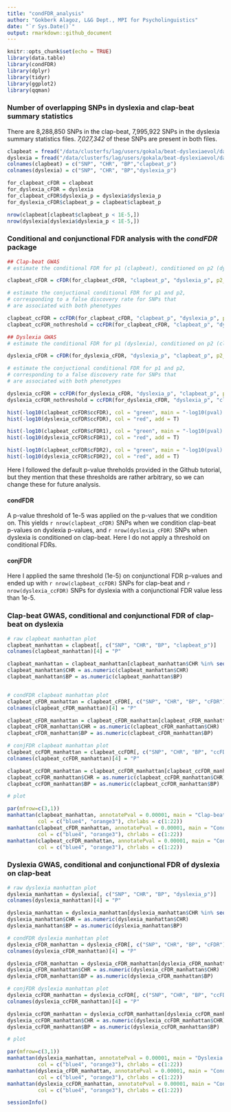 ```yaml
---
title: "condFDR_analysis"
author: "Gokberk Alagoz, L&G Dept., MPI for Psycholinguistics"
date: "`r Sys.Date()`"
output: rmarkdown::github_document
---
```


```r
knitr::opts_chunk$set(echo = TRUE)
library(data.table)
library(condFDR)
library(dplyr)
library(tidyr)
library(ggplot2)
library(qqman)

```

### Number of overlapping SNPs in dyslexia and clap-beat summary statistics

There are 8,288,850 SNPs in the clap-beat, 7,995,922 SNPs in the dyslexia summary statistics files. *7,027,342* of these SNPs are present in both files.

```r
clapbeat = fread("/data/clusterfs/lag/users/gokala/beat-dyslexiaevol/data/clap-beat_overlap_forManhattan4.tab")
dyslexia = fread("/data/clusterfs/lag/users/gokala/beat-dyslexiaevol/data/dyslexia_overlap_forManhattan4.tab")
colnames(clapbeat) = c("SNP", "CHR", "BP","clapbeat_p")
colnames(dyslexia) = c("SNP", "CHR", "BP","dyslexia_p")

for_clapbeat_cFDR = clapbeat
for_dyslexia_cFDR = dyslexia
for_clapbeat_cFDR$dyslexia_p = dyslexia$dyslexia_p
for_dyslexia_cFDR$clapbeat_p = clapbeat$clapbeat_p

nrow(clapbeat[clapbeat$clapbeat_p < 1E-5,])
nrow(dyslexia[dyslexia$dyslexia_p < 1E-5,])

```

### Conditional and conjunctional FDR analysis with the _condFDR_ package

```r

## Clap-beat GWAS
# estimate the conditional FDR for p1 (clapbeat), conditioned on p2 (dyslexia)

clapbeat_cFDR = cFDR(for_clapbeat_cFDR, "clapbeat_p", "dyslexia_p", p2_threshold = 1E-5)

# estimate the conjuctional conditional FDR for p1 and p2, 
# corresponding to a false discovery rate for SNPs that 
# are associated with both phenotypes

clapbeat_ccFDR = ccFDR(for_clapbeat_cFDR, "clapbeat_p", "dyslexia_p", p_threshold = 1E-5)
clapbeat_ccFDR_nothreshold = ccFDR(for_clapbeat_cFDR, "clapbeat_p", "dyslexia_p")

## Dyslexia GWAS
# estimate the conditional FDR for p1 (dyslexia), conditioned on p2 (clapbeat)

dyslexia_cFDR = cFDR(for_dyslexia_cFDR, "dyslexia_p", "clapbeat_p", p2_threshold = 1E-5)

# estimate the conjuctional conditional FDR for p1 and p2, 
# corresponding to a false discovery rate for SNPs that 
# are associated with both phenotypes

dyslexia_ccFDR = ccFDR(for_dyslexia_cFDR, "dyslexia_p", "clapbeat_p", p_threshold = 1E-5)
dyslexia_ccFDR_nothreshold = ccFDR(for_dyslexia_cFDR, "dyslexia_p", "clapbeat_p")

hist(-log10(clapbeat_ccFDR$ccFDR), col = "green", main = "-log10(pval) histograms")
hist(-log10(dyslexia_ccFDR$ccFDR), col = "red", add = T)

hist(-log10(clapbeat_ccFDR$cFDR1), col = "green", main = "-log10(pval) histograms")
hist(-log10(dyslexia_ccFDR$cFDR1), col = "red", add = T)

hist(-log10(clapbeat_ccFDR$cFDR2), col = "green", main = "-log10(pval) histograms")
hist(-log10(dyslexia_ccFDR$cFDR2), col = "red", add = T)


```
Here I followed the default p-value threholds provided in the Github tutorial, but they mention that these thresholds are rather arbitrary, so we can change these for future analysis.

#### condFDR
A p-value threshold of 1e-5 was applied on the p-values that we condition on. This yields `r nrow(clapbeat_cFDR)` SNPs when we condition clap-beat p-values on dyxlexia p-values, and `r nrow(dyslexia_cFDR)` SNPs when dyslexia is conditioned on clap-beat. Here I do not apply a threshold on conditional FDRs.

#### conjFDR
Here I applied the same threshold (1e-5) on conjunctional FDR p-values and ended up with `r nrow(clapbeat_ccFDR)` SNPs for clap-beat and `r nrow(dyslexia_ccFDR)` SNPs for dyslexia with a conjunctional FDR value less than 1e-5.

### Clap-beat GWAS, conditional and conjunctional FDR of clap-beat on dyslexia

```r

# raw clapbeat manhattan plot
clapbeat_manhattan = clapbeat[, c("SNP", "CHR", "BP", "clapbeat_p")]
colnames(clapbeat_manhattan)[4] = "P"

clapbeat_manhattan = clapbeat_manhattan[clapbeat_manhattan$CHR %in% seq(1:22), ]
clapbeat_manhattan$CHR = as.numeric(clapbeat_manhattan$CHR)
clapbeat_manhattan$BP = as.numeric(clapbeat_manhattan$BP)


# condFDR clapbeat manhattan plot
clapbeat_cFDR_manhattan = clapbeat_cFDR[, c("SNP", "CHR", "BP", "cFDR")]
colnames(clapbeat_cFDR_manhattan)[4] = "P"

clapbeat_cFDR_manhattan = clapbeat_cFDR_manhattan[clapbeat_cFDR_manhattan$CHR %in% seq(1:22), ]
clapbeat_cFDR_manhattan$CHR = as.numeric(clapbeat_cFDR_manhattan$CHR)
clapbeat_cFDR_manhattan$BP = as.numeric(clapbeat_cFDR_manhattan$BP)

# conjFDR clapbeat manhattan plot
clapbeat_ccFDR_manhattan = clapbeat_ccFDR[, c("SNP", "CHR", "BP", "ccFDR")]
colnames(clapbeat_ccFDR_manhattan)[4] = "P"

clapbeat_ccFDR_manhattan = clapbeat_ccFDR_manhattan[clapbeat_ccFDR_manhattan$CHR %in% seq(1:22), ]
clapbeat_ccFDR_manhattan$CHR = as.numeric(clapbeat_ccFDR_manhattan$CHR)
clapbeat_ccFDR_manhattan$BP = as.numeric(clapbeat_ccFDR_manhattan$BP)

# plot

par(mfrow=c(3,1))
manhattan(clapbeat_manhattan, annotatePval = 0.00001, main = "Clap-beat GWAS",
          col = c("blue4", "orange3"), chrlabs = c(1:22))
manhattan(clapbeat_cFDR_manhattan, annotatePval = 0.00001, main = "Conditional FDR on dyslexia",
          col = c("blue4", "orange3"), chrlabs = c(1:22))
manhattan(clapbeat_ccFDR_manhattan, annotatePval = 0.00001, main = "Conjunctional FDR on dyslexia",
          col = c("blue4", "orange3"), chrlabs = c(1:22))

```

### Dyslexia GWAS, conditional and conjunctional FDR of dyslexia on clap-beat

```r

# raw dyslexia manhattan plot
dyslexia_manhattan = dyslexia[, c("SNP", "CHR", "BP", "dyslexia_p")]
colnames(dyslexia_manhattan)[4] = "P"

dyslexia_manhattan = dyslexia_manhattan[dyslexia_manhattan$CHR %in% seq(1:22), ]
dyslexia_manhattan$CHR = as.numeric(dyslexia_manhattan$CHR)
dyslexia_manhattan$BP = as.numeric(dyslexia_manhattan$BP)

# condFDR dyslexia manhattan plot
dyslexia_cFDR_manhattan = dyslexia_cFDR[, c("SNP", "CHR", "BP", "cFDR")]
colnames(dyslexia_cFDR_manhattan)[4] = "P"

dyslexia_cFDR_manhattan = dyslexia_cFDR_manhattan[dyslexia_cFDR_manhattan$CHR %in% seq(1:22), ]
dyslexia_cFDR_manhattan$CHR = as.numeric(dyslexia_cFDR_manhattan$CHR)
dyslexia_cFDR_manhattan$BP = as.numeric(dyslexia_cFDR_manhattan$BP)

# conjFDR dyslexia manhattan plot
dyslexia_ccFDR_manhattan = dyslexia_ccFDR[, c("SNP", "CHR", "BP", "ccFDR")]
colnames(dyslexia_ccFDR_manhattan)[4] = "P"

dyslexia_ccFDR_manhattan = dyslexia_ccFDR_manhattan[dyslexia_ccFDR_manhattan$CHR %in% seq(1:22), ]
dyslexia_ccFDR_manhattan$CHR = as.numeric(dyslexia_ccFDR_manhattan$CHR)
dyslexia_ccFDR_manhattan$BP = as.numeric(dyslexia_ccFDR_manhattan$BP)

# plot

par(mfrow=c(3,1))
manhattan(dyslexia_manhattan, annotatePval = 0.00001, main = "Dyslexia GWAS",
          col = c("blue4", "orange3"), chrlabs = c(1:22))
manhattan(dyslexia_cFDR_manhattan, annotatePval = 0.00001, main = "Conditional FDR on clap-beat",
          col = c("blue4", "orange3"), chrlabs = c(1:22))
manhattan(dyslexia_ccFDR_manhattan, annotatePval = 0.00001, main = "Conjunctional FDR on clap-beat",
          col = c("blue4", "orange3"), chrlabs = c(1:22))

```

```r
sessionInfo()
```

